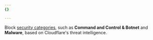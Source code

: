 ```yaml
---
{}

---
```


Block [security categories](/cloudflare-one/policies/gateway/domain-categories/#security-categories), such as **Command and Control & Botnet** and **Malware**, based on Cloudflare's threat intelligence.
